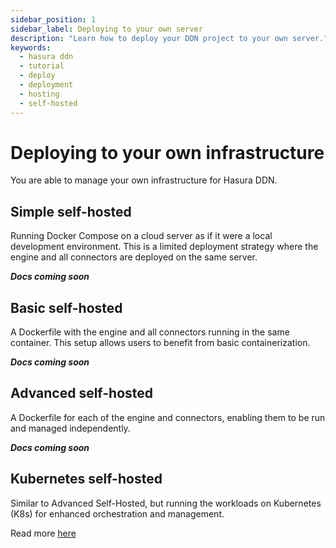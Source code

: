 ```yaml
---
sidebar_position: 1
sidebar_label: Deploying to your own server
description: "Learn how to deploy your DDN project to your own server."
keywords:
  - hasura ddn
  - tutorial
  - deploy
  - deployment
  - hosting
  - self-hosted
---
```


# Deploying to your own infrastructure

You are able to manage your own infrastructure for Hasura DDN.

## Simple self-hosted

Running Docker Compose on a cloud server as if it were a local development environment. This is a limited deployment
strategy where the engine and all connectors are deployed on the same server.

**_Docs coming soon_**

## Basic self-hosted

A Dockerfile with the engine and all connectors running in the same container. This setup allows users to benefit from
basic containerization.

**_Docs coming soon_**

## Advanced self-hosted

A Dockerfile for each of the engine and connectors, enabling them to be run and managed independently.

**_Docs coming soon_**

## Kubernetes self-hosted

Similar to Advanced Self-Hosted, but running the workloads on Kubernetes (K8s) for enhanced orchestration and
management.

Read more [here](/deployment/self-hosted/kubernetes-self-hosted.mdx)
